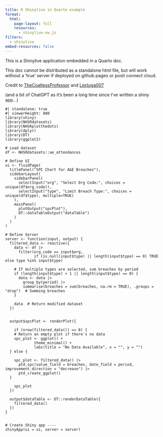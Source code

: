 ```yaml
---
title: R Shinylive in Quarto example
format:
  html:
    page-layout: full
    resources:
      - shinylive-sw.js
filters:
  - shinylive
embed-resources: false
---
```


This is a Shinylive application embedded in a Quarto doc.

This doc cannot be distributed as a standalone html file, but will work without a 'true' server if deployed on github pages or posit connect cloud. 

Credit to [TheCoatlessProfessor](https://github.com/coatless-quarto/r-shinylive-demo) and [Lextuga007](https://github.com/Lextuga007/testing-reports)

(and a bit of ChatGPT as it's been a long time since I've written a shiny app...)

```shinylive-r
#| standalone: true
#| viewerHeight: 800
library(shiny)
library(NHSRdatasets)
library(NHSRplotthedots)
library(dplyr)
library(DT)
library(ggplot2)

# Load dataset
df <- NHSRdatasets::ae_attendances

# Define UI
ui <- fluidPage(
  titlePanel("SPC Chart for A&E Breaches"),
  sidebarLayout(
    sidebarPanel(
      selectInput("org", "Select Org Code:", choices = unique(df$org_code)),
      selectInput("type", "Limit Breach Type:", choices = unique(df$type), multiple=TRUE)
    ),
    mainPanel(
      plotOutput("spcPlot"),
      DT::dataTableOutput("dataTable") 
    )
  )
)

# Define Server
server <- function(input, output) {
  filtered_data <- reactive({
    data <- df |> 
      filter(org_code == input$org, 
             if (is.null(input$type) || length(input$type) == 0) TRUE else type %in% input$type)
    
    # If multiple types are selected, sum breaches by period
    if (length(input$type) > 1 || length(input$type) == 0) {
      data <- data |> 
        group_by(period) |> 
        summarise(breaches = sum(breaches, na.rm = TRUE), .groups = "drop")  # Summing breaches
    }
    
    data  # Return modified dataset
  })
  

  output$spcPlot <- renderPlot({
    
    if (nrow(filtered_data()) == 0) {
    # Return an empty plot if there's no data
    spc_plot <- ggplot() + 
             theme_minimal() + 
             labs(title = "No Data Available", x = "", y = "")
  } else {
    
    spc_plot <- filtered_data() |> 
      ptd_spc(value_field = breaches, date_field = period, improvement_direction = "decrease") |>
      ptd_create_ggplot()
  }
    
    spc_plot
  })
  
  output$dataTable <- DT::renderDataTable({
    filtered_data()
  })
}


# Create Shiny app ----
shinyApp(ui = ui, server = server)
```
